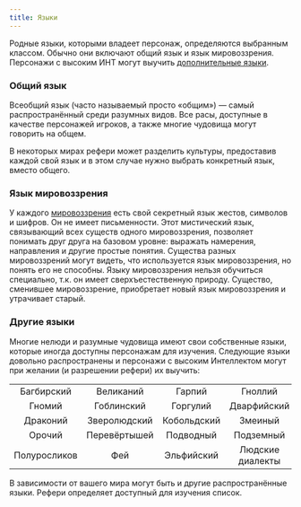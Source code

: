 ```yaml
---
title: Языки
---
```


Родные языки, которыми владеет персонаж, определяются выбранным классом. Обычно они включают общий язык и язык мировоззрения. Персонажи с высоким ИНТ могут выучить [дополнительные языки](/characters/player-characters/ability-scores#интеллект-инт).

### Общий язык

Всеобщий язык (часто называемый просто «общим») — самый распространённый среди разумных видов. Все расы, доступные в качестве персонажей игроков, а также многие чудовища могут говорить на общем.

В некоторых мирах рефери может разделить культуры, предоставив каждой свой язык и в этом случае нужно выбрать конкретный язык, вместо общего.

### Язык мировоззрения

У каждого [мировоззрения](/characters/player-characters/alignment) есть свой секретный язык жестов, символов и шифров. Он не имеет письменности. Этот мистический язык, связывающий всех существ одного мировоззрения, позволяет понимать друг друга на базовом уровне: выражать намерения, направления и другие простые понятия. Существа разных мировоззрений могут видеть, что используется язык мировоззрения, но понять его не способны. Языку мировоззрения нельзя обучиться специально, т.к. он имеет сверхъестественную природу. Существо, сменившее мировоззрение, приобретает новый язык мировоззрения и утрачивает старый.

### Другие языки

Многие нелюди и разумные чудовища имеют свои собственные языки, которые иногда доступны персонажам для изучения. Следующие языки довольно распространены и персонажи с высоким Интеллектом могут при желании (и разрешении рефери) их выучить:

|              |              |             |                  |
| :----------: | :----------: | :---------: | :--------------: |
|  Багбирский  |  Великаний   |   Гарпий    |     Гноллий      |
|    Гномий    |  Гоблинский  |  Горгулий   |   Дварфийский    |
|   Драконий   | Зверолюдский | Кобольдский |     Змеиный      |
|    Орочий    | Перевёртышей |  Подводный  |    Подземный     |
| Полуросликов |     Фей      | Эльфийский  | Людские диалекты |

В зависимости от вашего мира могут быть и другие распространённые языки. Рефери определяет доступный для изучения список.
